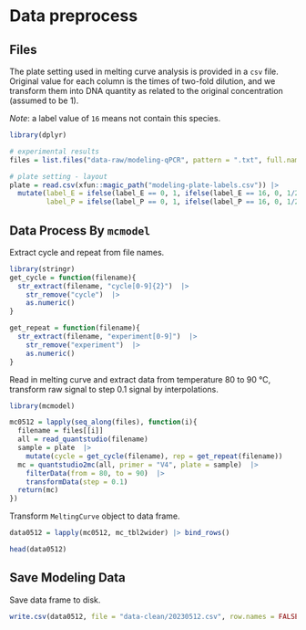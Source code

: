# Data preprocess


## Files

The plate setting used in melting curve analysis is provided in a `csv` file. Original value for each column is the times of two-fold dilution, and we transform them into DNA quantity as related to the original concentration (assumed to be 1). 

*Note*: a label value of `16` means not contain this species.

```r
library(dplyr)

# experimental results
files = list.files("data-raw/modeling-qPCR", pattern = ".txt", full.names = TRUE)

# plate setting - layout
plate = read.csv(xfun::magic_path("modeling-plate-labels.csv")) |> 
  mutate(label_E = ifelse(label_E == 0, 1, ifelse(label_E == 16, 0, 1/2^label_E)),
         label_P = ifelse(label_P == 0, 1, ifelse(label_P == 16, 0, 1/2^label_P)))
```

## Data Process By `mcmodel`

Extract cycle and repeat from file names.

```r
library(stringr)
get_cycle = function(filename){
  str_extract(filename, "cycle[0-9]{2}")  |> 
    str_remove("cycle")  |> 
    as.numeric()
}

get_repeat = function(filename){
  str_extract(filename, "experiment[0-9]")  |> 
    str_remove("experiment")  |> 
    as.numeric()
}
```

Read in melting curve and extract data from temperature 80 to 90 °C, transform raw signal to step 0.1 signal by interpolations.

```r
library(mcmodel)

mc0512 = lapply(seq_along(files), function(i){
  filename = files[[i]]
  all = read_quantstudio(filename)
  sample = plate  |> 
    mutate(cycle = get_cycle(filename), rep = get_repeat(filename))
  mc = quantstudio2mc(all, primer = "V4", plate = sample)  |> 
    filterData(from = 80, to = 90)  |> 
    transformData(step = 0.1)
  return(mc)
})
```

Transform `MeltingCurve` object to data frame.

```r
data0512 = lapply(mc0512, mc_tbl2wider) |> bind_rows()

head(data0512)
```

## Save Modeling Data

Save data frame to disk.

```r
write.csv(data0512, file = "data-clean/20230512.csv", row.names = FALSE)
```
